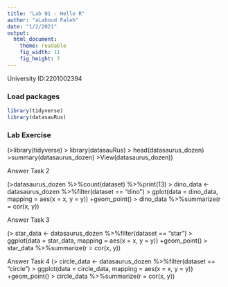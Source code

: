```yaml
---
title: "Lab 01 - Hello R"
author: "aLahoud Faleh"
date: "1/2/2021"
output: 
  html_document: 
    theme: readable
    fig_width: 11
    fig_height: 7
---
```


University ID:2201002394

### Load packages

```r
library(tidyverse) 
library(datasauRus)

```


### Lab Exercise

(>library(tidyverse)
> library(datasauRus) 
> head(datasaurus_dozen)
>summary(datasaurus_dozen) 
>View(datasaurus_dozen))

Answer Task 2

(>datasaurus_dozen %>%count(dataset) %>%print(13)
> dino_data <- datasaurus_dozen %>%filter(dataset == "dino")
> gplot(data = dino_data, mapping = aes(x = x, y = y)) +geom_point() > dino_data %>%summarize(r = cor(x, y)) 

Answer Task 3

(> star_data <- datasaurus_dozen %>%filter(dataset == "star")
> ggplot(data = star_data, mapping = aes(x = x, y = y)) +geom_point() > star_data %>%summarize(r = cor(x, y))

Answer Task 4
(> circle_data <- datasaurus_dozen %>%filter(dataset == "circle") > ggplot(data = circle_data, mapping = aes(x = x, y = y)) +geom_point() > circle_data %>%summarize(r = cor(x, y))
